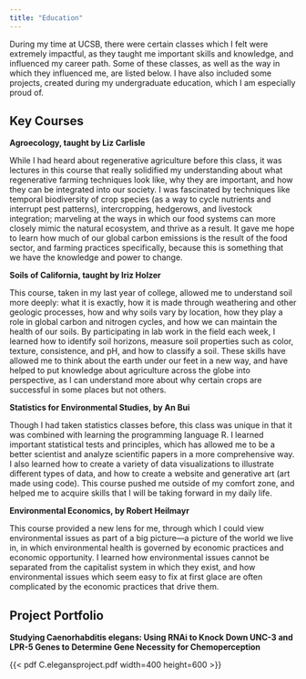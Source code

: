 ```yaml
---
title: "Education"
---
```


During my time at UCSB, there were certain classes which I felt were extremely impactful, as they taught me important skills and knowledge, and influenced my career path. Some of these classes, as well as the way in which they influenced me, are listed below. I have also included some projects, created during my undergraduate education, which I am especially proud of.

## Key Courses

**Agroecology, taught by Liz Carlisle**

While I had heard about regenerative agriculture before this class, it was lectures in this course that really solidified my understanding about what regenerative farming techniques look like, why they are important, and how they can be integrated into our society. I was fascinated by techniques like temporal biodiversity of crop species (as a way to cycle nutrients and interrupt pest patterns), intercropping, hedgerows, and livestock integration; marveling at the ways in which our food systems can more closely mimic the natural ecosystem, and thrive as a result. It gave me hope to learn how much of our global carbon emissions is the result of the food sector, and farming practices specifically, because this is something that we have the knowledge and power to change.

**Soils of California, taught by Iriz Holzer**

This course, taken in my last year of college, allowed me to understand soil more deeply: what it is exactly, how it is made through weathering and other geologic processes, how and why soils vary by location, how they play a role in global carbon and nitrogen cycles, and how we can maintain the health of our soils. By participating in lab work in the field each week, I learned how to identify soil horizons, measure soil properties such as color, texture, consistence, and pH, and how to classify a soil. These skills have allowed me to think about the earth under our feet in a new way, and have helped to put knowledge about agriculture across the globe into perspective, as I can understand more about why certain crops are successful in some places but not others.

**Statistics for Environmental Studies, by An Bui**

Though I had taken statistics classes before, this class was unique in that it was combined with learning the programming language R. I learned important statistical tests and principles, which has allowed me to be a better scientist and analyze scientific papers in a more comprehensive way. I also learned how to create a variety of data visualizations to illustrate different types of data, and how to create a website and generative art (art made using code). This course pushed me outside of my comfort zone, and helped me to acquire skills that I will be taking forward in my daily life.

**Environmental Economics, by Robert Heilmayr**

This course provided a new lens for me, through which I could view environmental issues as part of a big picture—a picture of the world we live in, in which environmental health is governed by economic practices and economic opportunity. I learned how environmental issues cannot be separated from the capitalist system in which they exist, and how environmental issues which seem easy to fix at first glace are often complicated by the economic practices that drive them.

## Project Portfolio

**Studying Caenorhabditis elegans: Using RNAi to Knock Down UNC-3 and LPR-5 Genes to Determine Gene Necessity for Chemoperception**

{{< pdf C.elegansproject.pdf width=400 height=600 >}}

\
